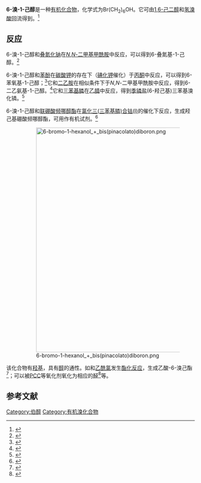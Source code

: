{{Chembox
| Name = 
| NameEn = 6-bromo-1-hexanol
| ImageFile = Structure of 6-bromo-1-hexanol.png
|  ImageSize = 300px
|  ImageAlt = 
| IUPACName = 
| IUPACNameZh = 
| OtherNames = 6-溴正己醇<br>ω-溴-1-己醇
| Section1 = {{Chembox Identifiers
|   CASNo = 4286-55-9
|   CASNo_Ref = {{cascite|correct|CAS}}
|   PubChem = 77970
|   SMILES =  BrCCCCCCO}}
| Section2 = {{Chembox Properties
| C=6 | H=13 | Br=1 | O=1
|   Appearance = 
|   Density = 1.3628 g·cm<sup>−3</sup>（20 °C）<ref>Kurbanli, Kamuran; Ahmetli, Gulnare; Tarlan, Esra. Synthesis of biologically active and environmental friendly insect pesticides: pheromones. ''Asian Journal of Chemistry'', 2009. 21 (3): 1903-1909. ISSN: 0970-7077.</ref>
|   MeltingPt = 
|   BoilingPt = {{convert|105|-|106|C|K}}（5 Torr）<ref>{{cite journal|last1=Degering|first1=Ed. F.|last2=Boatright|first2=Leslie G.|title=Studies on the Synthesis of Lysine1|journal=Journal of the American Chemical Society|volume=72|issue=11|year=1950|pages=5137–5139|issn=0002-7863|doi=10.1021/ja01167a091}}</ref>
|   Solubility =  }}
| Section3 = {{Chembox Hazards
|   MainHazards = 
|   FlashPt = 
|   Autoignition =  }}
}}

'''6-溴-1-己醇'''是一种[[有机化合物|有机化合物]]，化学式为Br(CH<sub>2</sub>)<sub>6</sub>OH。它可由[[1,6-己二醇|1,6-己二醇]]和[[氢溴酸|氢溴酸]]回流得到。<ref name="OliveiraSouza2019">{{cite journal|last1=Oliveira|first1=Adeildo Junior|last2=Souza|first2=Isis Torres|last3=Bernardo|first3=Vanderson Barbosa|last4=Santos|first4=Larissa C.|last5=Lima|first5=Maria Raquel Ferreira|last6=Goulart|first6=Henrique Fonseca|last7=Goulart Santana|first7=Antônio Euzébio|title= Monobromination of α, ω‐Diols: Highly Efficient Preparation of Synthetic Intermediates|journal=ChemistrySelect|volume=4|issue=36|year=2019|pages=10843–10845|issn=2365-6549|doi=10.1002/slct.201901879}}</ref>

==反应==
6-溴-1-己醇和[[叠氮化钠|叠氮化钠]]在[[N,N-二甲基甲酰胺|''N'',''N''-二甲基甲酰胺]]中反应，可以得到6-叠氮基-1-己醇。<ref>{{cite journal|last1=Ma|first1=Le-Le|last2=Liu|first2=Ming-Xuan|last3=Liu|first3=Xu-Ying|last4=Sun|first4=Wan|last5=Lu|first5=Zhong-Lin|last6=Gao|first6=Yong-Guang|last7=He|first7=Lan|title=Macrocyclic polyamine [12]aneN3 modified triphenylamine-pyrazine derivatives as efficient non-viral gene vectors with AIE and two-photon imaging properties|journal=Journal of Materials Chemistry B|volume=8|issue=17|year=2020|pages=3869–3879|issn=2050-750X|doi=10.1039/D0TB00321B}}</ref>

6-溴-1-己醇和[[苯酚|苯酚]]在[[碳酸钾|碳酸钾]]的存在下（[[碘化钾|碘化钾]]催化）于[[丙酮|丙酮]]中反应，可以得到6-苯氧基-1-己醇；<ref>{{cite journal|last1=Kumar|first1=Bijari Anil|last2=Nayak|first2=Rati Ranjan|title=Supramolecular phenoxy-alkyl maleate-based hydrogels and their enzyme/pH-responsive curcumin release|journal=New Journal of Chemistry|volume=43|issue=14|year=2019|pages=5559–5567|issn=1144-0546|doi=10.1039/C8NJ05796F}}</ref>它和[[二乙胺|二乙胺]]在相似条件下于''N'',''N''-二甲基甲酰胺中反应，得到6-二乙氨基-1-己醇。<ref>{{cite journal|last1=Luo|first1=Li|last2=Song|first2=Qing|last3=Li|first3=Yan|last4=Cao|first4=Zhongcheng|last5=Qiang|first5=Xiaoming|last6=Tan|first6=Zhenghuai|last7=Deng|first7=Yong|title=Design, synthesis and evaluation of phthalide alkyl tertiary amine derivatives as promising acetylcholinesterase inhibitors with high potency and selectivity against Alzheimer's disease|journal=Bioorganic & Medicinal Chemistry|volume=28|issue=8|year=2020|pages=115400|issn=09680896|doi=10.1016/j.bmc.2020.115400}}</ref>它和[[三苯基膦|三苯基膦]]在[[乙腈|乙腈]]中反应，得到[[季𬭸盐|季𬭸盐]](6-羟己基)三苯基溴化𬭸。<ref>{{cite journal|last1=Zhao|first1=Xuan|last2=Huang|first2=Yuchao|last3=Yuan|first3=Gankun|last4=Zuo|first4=Ke|last5=Huang|first5=Yafan|last6=Chen|first6=Juanjuan|last7=Li|first7=Jinyu|last8=Xue|first8=Jinping|title=A novel tumor and mitochondria dual-targeted photosensitizer showing ultra-efficient photodynamic anticancer activities|journal=Chemical Communications|volume=55|issue=6|year=2019|pages=866–869|issn=1359-7345|doi=10.1039/C8CC09456J}}</ref>

6-溴-1-己醇和[[双联频哪醇硼酸酯|联硼酸频哪醇酯]]在[[氯化三(三苯基膦)合钴(I)|氯化三(三苯基膦)合钴(I)]]的催化下反应，生成羟己基硼酸频哪醇酯，可用作有机试剂。<ref>{{cite journal|last1=Verma|first1=Piyush Kumar|last2=Prasad|first2=K. Sujit|last3=Varghese|first3=Dominic|last4=Geetharani|first4=K.|title=Cobalt(I)-Catalyzed Borylation of Unactivated Alkyl Bromides and Chlorides|journal=Organic Letters|volume=22|issue=4|year=2020|pages=1431–1436|issn=1523-7060|doi=10.1021/acs.orglett.0c00038}}</ref>
:[[File:6-bromo-1-hexanol_+_bis(pinacolato)diboron.png|600px]]

该化合物有[[羟基|羟基]]，具有[[醇|醇]]的通性。如和[[乙酰氯|乙酰氯]]发生[[酯化反应|酯化反应]]，生成乙酸-6-溴己酯<ref>{{cite journal|last1=Iwasaki|first1=Tomoya|last2=Tajimi|first2=Yuka|last3=Kameda|first3=Kenta|last4=Kingwell|first4=Callum|last5=Wcislo|first5=William|last6=Osaka|first6=Kazuyuki|last7=Yamawaki|first7=Mugen|last8=Morita|first8=Toshio|last9=Yoshimi|first9=Yasuharu|title=Synthesis of 23-, 25-, 27-, and 29-Membered (Z)-Selective Unsaturated and Saturated Macrocyclic Lactones from 16- and 17-Membered Macrocyclic Lactones and Bromoalcohols by Wittig Reaction, Yamaguchi Macrolactonization, and Photoinduced Decarboxylative Radical Macrolactonization|journal=The Journal of Organic Chemistry|volume=84|issue=12|year=2019|pages=8019–8026|issn=0022-3263|doi=10.1021/acs.joc.9b00870}}</ref>；可以被[[吡啶氯铬酸盐|PCC]]等氧化剂氧化为相应的[[醛|醛]]<ref>{{cite journal|last1=Yang|first1=Bo|last2=Lu|first2=Zhan|title=Visible-Light-Promoted Oxidative [4 + 2] Cycloadditions of Aryl Silyl Enol Ethers|journal=The Journal of Organic Chemistry|volume=81|issue=16|year=2016|pages=7288–7300|issn=0022-3263|doi=10.1021/acs.joc.6b01016}}</ref>等。

==参考文献==
{{reflist|2}}

[[Category:伯醇|Category:伯醇]]
[[Category:有机溴化合物|Category:有机溴化合物]]